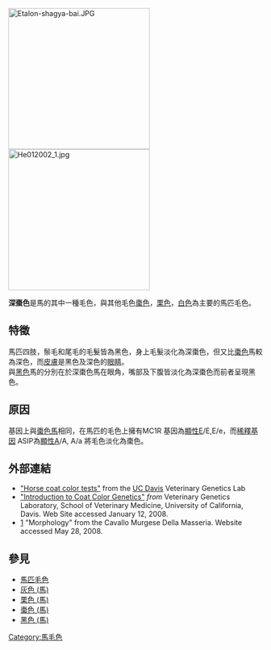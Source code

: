 [[File:Etalon-shagya-bai.JPG|280px]]
[[File:He012002_1.jpg|280px]]

'''深棗色'''是馬的其中一種毛色，與其他毛色[[棗色_(馬)|棗色]]，[[栗色_(馬)|栗色]]，[[白色_(馬)|白色]]為主要的馬匹毛色。

==特徵==
馬匹四肢，鬃毛和尾毛的毛髮皆為黑色，身上毛髮淡化為深棗色，但又比[[棗色_(馬)|棗色]]馬較為深色，而[[皮膚|皮膚]]是黑色及深色的[[眼睛|眼睛]]。
<br>與[[黑色_(馬)|黑色]]馬的分別在於深棗色馬在眼角，嘴部及下腹皆淡化為深棗色而前者呈現黑色。

==原因==
基因上與[[棗色_(馬)|棗色馬]]相同，在馬匹的毛色上擁有MC1R 基因為[[顯性基因|顯性]]E/E,E/e，而[[稀釋基因|稀釋基因]] ASIP為[[顯性基因|顯性]]A/A, A/a 將毛色淡化為棗色。


==外部連結==
*[http://www.vgl.ucdavis.edu/services/coatcolorhorse.php  "Horse coat color tests"] {{Wayback|url=http://www.vgl.ucdavis.edu/services/coatcolorhorse.php |date=20171010200000 }} from the [[UC_Davis|UC Davis]] Veterinary Genetics Lab
*[https://web.archive.org/web/20171010200000/http://www.vgl.ucdavis.edu/services/coatcolor.php "Introduction to Coat Color Genetics"] ''from'' Veterinary Genetics Laboratory, School of Veterinary Medicine, University of California, Davis.  Web Site accessed January 12, 2008.
*[https://web.archive.org/web/20120210152905/http://www.murgesehorse.com/eng/murgesehorse.html] "Morphology" from the Cavallo Murgese Della Masseria. Website accessed May 28, 2008.

==參見==
*[[馬匹毛色|馬匹毛色]]
*[[灰色_(馬)|灰色 (馬)]]
*[[栗色_(馬)|栗色 (馬)]]
*[[棗色_(馬)|棗色 (馬)]]
*[[黑色_(馬)|黑色 (馬)]]


[[Category:馬毛色|Category:馬毛色]]